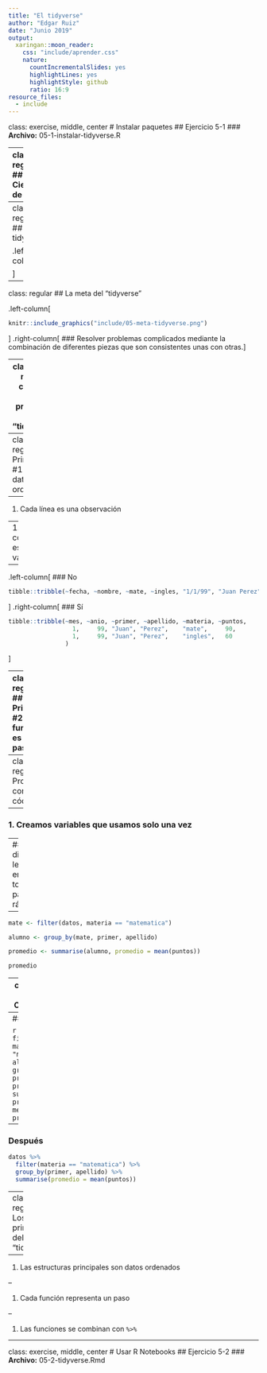 ```yaml
---
title: "El tidyverse"
author: "Edgar Ruiz"
date: "Junio 2019"
output:
  xaringan::moon_reader:
    css: "include/aprender.css"
    nature:
      countIncrementalSlides: yes
      highlightLines: yes
      highlightStyle: github
      ratio: 16:9
resource_files:
  - include
---
```


class: exercise, middle, center
# Instalar paquetes
## Ejercicio 5-1
### **Archivo:** 05-1-instalar-tidyverse.R

---
class: regular
## Ciencia de Datos
```r
#remotes::install_github("javierluraschi/nomnoml")
library(nomnoml)

nomnoml("
#direction: right
#edgeMargin: 4
#padding: 50
#fontSize: 30
[Importar] -> [Ordenar]
[Ordenar] -> [Entender]
[Entender |
  [Transformar] -> [Visualizar] 
  [Visualizar] -> [Modelar]
  [Modelar] -> [Transformar]
]
[Entender] -> [Comunicar]
")
```
```r
knitr::include_graphics("include/05-pasos-analysis.png")
```

---
class: regular
## El tidyverse

.left-column[
```r
knitr::include_graphics("include/05-packages.png")
```
]
.right-column[
### Una **colección de paquetes de R que son diseñados para la Ciencia de Datos**. Todos los paquetes utilizan la misma filosofía de diseño, gramática y estructuras de datos.

]

---
class: regular
## La meta del "tidyverse"

.left-column[
```r
knitr::include_graphics("include/05-meta-tidyverse.png")
```
]
.right-column[
### Resolver problemas complicados mediante la combinación de diferentes piezas que son consistentes unas con otras.
]

---
class: dark, middle, center
# Los principios del "tidyverse"

---
class: regular
## Principio #1 - Use datos ordenados

--
1. Cada línea es una observación

--
1. Cada columna es una variable

--

.left-column[
### No
```r
tibble::tribble(~fecha, ~nombre, ~mate, ~ingles, "1/1/99", "Juan Perez", 90, 60)
```
]
.right-column[
### Sí
```r
tibble::tribble(~mes, ~anio, ~primer, ~apellido, ~materia, ~puntos,
                  1,     99, "Juan", "Perez",    "mate",     90,
                  1,     99, "Juan", "Perez",    "ingles",   60
                )
```
]

---
class: regular
## Principio #2 – Cada función es un paso

.left-column[
#### Seleccione las calificaciones de Matemática 

#### Agrupa por cada primer nombre y apellido

#### Calcule el promedio de las calificationes 

#### Imprime los resultados 
]

.right-column[
 
 
`mate <- filter(datos, materia == "matematica")`

`alumno <- group_by(mate, primer, apellido)`

`promedio <- summarise(alumno, promedio = mean(puntos))`

`promedio`
]

---
class: regular
## Problemas con el código

--
### 1. Creamos variables que usamos solo una vez

--
### 2. Es difícil de leer, y entender, todo los pasos rápidamente.

--

 ```r
mate <- filter(datos, materia == "matematica")

alumno <- group_by(mate, primer, apellido)

promedio <- summarise(alumno, promedio = mean(puntos))

promedio
```

---
class: regular
## Principio #3 - Combine con `%>%`

--
### Antes

 ```r
mate <- filter(datos, materia == "matematica")
alumno <- group_by(mate, primer, apellido)
promedio <- summarise(alumno, promedio = mean(puntos))
promedio
```

--
### Después

```r
datos %>%
  filter(materia == "matematica") %>%
  group_by(primer, apellido) %>%
  summarise(promedio = mean(puntos))
```

---
class: regular
## Los principios del "tidyverse"

--

1. Las estructuras principales son datos ordenados

--

1. Cada función representa un paso

--

1. Las funciones se combinan con `%>%`

---
class: exercise, middle, center
# Usar R Notebooks
## Ejercicio 5-2
### **Archivo:** 05-2-tidyverse.Rmd
